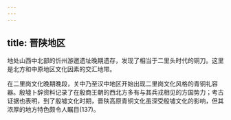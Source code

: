 ```yaml
---
---
---
```

title: 晋陕地区
---




地处山西中北部的忻州游邀遗址晚期遗存，发现了相当于二里头时代的铜刀。这里是北方和中原地区文化因素的交汇地带。

在二里岗文化晚期晚段，关中乃至汉中地区开始出现二里岗文化风格的青铜礼容器。殷墟卜辞资料记录了在殷商王朝的西北方多有与其兵戎相见的方国势力；考古证据也表明，到了殷墟文化时期，晋陕高原青铜文化虽深受殷墟文化的影响，但其浓厚的地方特色颇令人瞩目(137)。